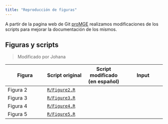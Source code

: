 ```yaml
---
title: "Reproducción de figuras"
---
```


A partir de la pagina web de Git [proMGE](https://git.embl.de/khedkar/promge) realizamos modificaciones de los scripts para mejorar la documentación de los mismos.

## Figuras y scripts

> Modificado por Johana

| Figura   | Script original                                                                            | Script modificado (en español) |  Input |
|------------------|------------------|------------------|------------------|
| Figura 2 | [`R/Figure2.R`](https://git.embl.de/khedkar/promge/-/blob/main/R/Figure2.R?ref_type=heads) |                                |        |
| Figura 3 | [`R/Figure3.R`](https://git.embl.de/khedkar/promge/-/blob/main/R/Figure3.R?ref_type=heads) |                                |        |
| Figura 4 | [`R/Figure4.R`](https://git.embl.de/khedkar/promge/-/blob/main/R/Figure4.R?ref_type=heads) |                                |        |
| Figura 5 | [`R/Figure5.R`](https://git.embl.de/khedkar/promge/-/blob/main/R/Figure5.R?ref_type=heads) |                                |        |
